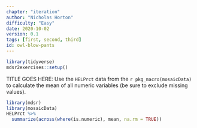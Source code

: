 ```yaml
---
chapter: "iteration"
author: "Nicholas Horton"
difficulty: "Easy"
date: 2020-10-02 
version: 0.1
tags: [first, second, third]
id: owl-blow-pants
---
```


```r
library(tidyverse)
mdsr2exercises::setup()
```

TITLE GOES HERE: Use the `HELPrct` data from the `r pkg_macro(mosaicData)` to calculate the mean of all numeric variables (be sure to exclude missing values).

 <!--begin-answer-->

```r
library(mdsr)
library(mosaicData)
HELPrct %>%
  summarize(across(where(is.numeric), mean, na.rm = TRUE))
```
 <!--end-answer-->

